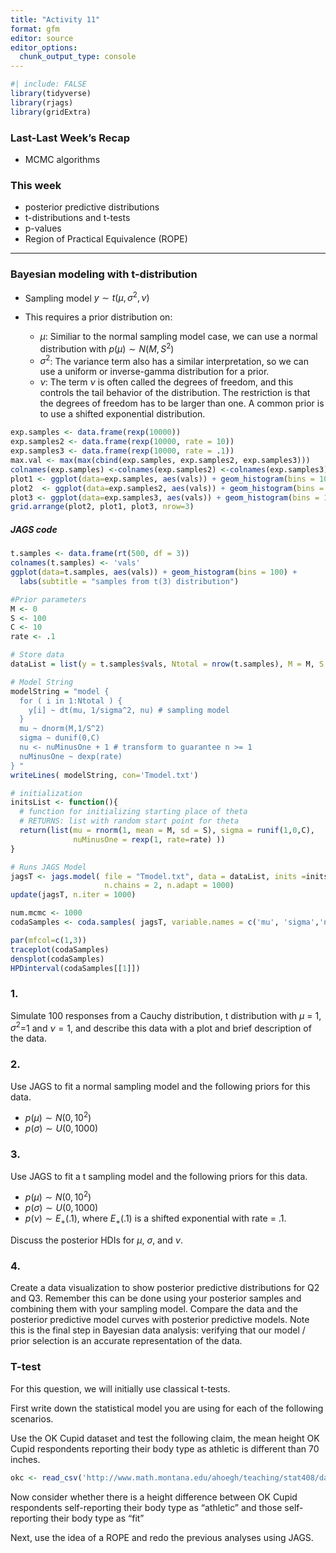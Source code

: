 ```yaml
---
title: "Activity 11"
format: gfm
editor: source
editor_options: 
  chunk_output_type: console
---
```


```r
#| include: FALSE
library(tidyverse)
library(rjags)
library(gridExtra)
```


### Last-Last Week's Recap

- MCMC algorithms


### This week

- posterior predictive distributions
- t-distributions and t-tests
- p-values
- Region of Practical Equivalence (ROPE)

---

### Bayesian modeling with t-distribution
- Sampling model $y \sim t(\mu, \sigma^2, \nu)$

- This requires a prior distribution on:
    - $\mu$: Similiar to the normal sampling model case, we can use a normal distribution with $p(\mu) \sim N(M,S^2)$ \vfill
    - $\sigma^2$: The variance term also has a similar interpretation, so we can use a uniform or inverse-gamma distribution for a prior. \vfill
    - $\nu$: The term $\nu$ is often called the degrees of freedom, and this controls the tail behavior of the distribution. The restriction is that the degrees of freedom has to be larger than one. A common prior is to use a shifted exponential distribution. 

```r
exp.samples <- data.frame(rexp(10000))
exp.samples2 <- data.frame(rexp(10000, rate = 10))
exp.samples3 <- data.frame(rexp(10000, rate = .1))
max.val <- max(max(cbind(exp.samples, exp.samples2, exp.samples3)))
colnames(exp.samples) <-colnames(exp.samples2) <-colnames(exp.samples3) <- 'vals'
plot1 <- ggplot(data=exp.samples, aes(vals)) + geom_histogram(bins = 100) + labs(subtitle = "rate = 1")
plot2  <- ggplot(data=exp.samples2, aes(vals)) + geom_histogram(bins = 100) + labs(subtitle = "rate = 10")
plot3 <- ggplot(data=exp.samples3, aes(vals)) + geom_histogram(bins = 100) + labs(subtitle = "rate = .1")
grid.arrange(plot2, plot1, plot3, nrow=3)
```


##### JAGS code

```r
t.samples <- data.frame(rt(500, df = 3))
colnames(t.samples) <- 'vals'
ggplot(data=t.samples, aes(vals)) + geom_histogram(bins = 100) + 
  labs(subtitle = "samples from t(3) distribution")

#Prior parameters
M <- 0
S <- 100
C <- 10
rate <- .1

# Store data
dataList = list(y = t.samples$vals, Ntotal = nrow(t.samples), M = M, S = S, C = C, rate = rate)

# Model String
modelString = "model {
  for ( i in 1:Ntotal ) {
    y[i] ~ dt(mu, 1/sigma^2, nu) # sampling model
  }
  mu ~ dnorm(M,1/S^2)
  sigma ~ dunif(0,C)
  nu <- nuMinusOne + 1 # transform to guarantee n >= 1
  nuMinusOne ~ dexp(rate)
} "
writeLines( modelString, con='Tmodel.txt')

# initialization
initsList <- function(){
  # function for initializing starting place of theta
  # RETURNS: list with random start point for theta
  return(list(mu = rnorm(1, mean = M, sd = S), sigma = runif(1,0,C), 
              nuMinusOne = rexp(1, rate=rate) ))
}

# Runs JAGS Model
jagsT <- jags.model( file = "Tmodel.txt", data = dataList, inits =initsList, 
                     n.chains = 2, n.adapt = 1000)
update(jagsT, n.iter = 1000)

num.mcmc <- 1000
codaSamples <- coda.samples( jagsT, variable.names = c('mu', 'sigma','nu'), n.iter = num.mcmc)

par(mfcol=c(1,3))
traceplot(codaSamples)
densplot(codaSamples)
HPDinterval(codaSamples[[1]])
```


### 1. 
Simulate 100 responses from a Cauchy distribution, t distribution with $\mu$ = 1, $\sigma^2$=1 and $\nu=1$, and describe this data with a plot and brief description of the data.

### 2. 
Use JAGS to fit a normal sampling model and the following priors for this data. 

 - $p(\mu) \sim N(0,10^2)$
 - $p(\sigma) \sim U(0,1000)$


### 3. 
Use JAGS to fit a t sampling model and the following priors for this data. 

 - $p(\mu) \sim N(0,10^2)$
 - $p(\sigma) \sim U(0,1000)$
 - $p(\nu) \sim E_+(.1)$, where $E_+(.1)$ is a shifted exponential with rate = .1.

Discuss the posterior HDIs for $\mu$, $\sigma$, and $\nu$.



### 4. 
Create a data visualization to show posterior predictive distributions for Q2 and Q3. Remember this can be done using your posterior samples and combining them with your sampling model. Compare the data and the posterior predictive model curves with posterior predictive models. Note this is the final step in Bayesian data analysis: verifying that our model / prior selection is an accurate representation of the data. 



### T-test

For this question, we will initially use classical t-tests.

First write down the statistical model you are using for each of the following scenarios.

Use the OK Cupid dataset and test the following claim, the mean height OK Cupid respondents reporting their body type as athletic is different than 70 inches. 

```r
okc <- read_csv('http://www.math.montana.edu/ahoegh/teaching/stat408/datasets/OKCupid_profiles_clean.csv')

```


Now consider whether there is a  height difference between  OK Cupid respondents self-reporting their body type as "athletic" and those self-reporting their body type as "fit"



Next, use the idea of a ROPE and redo the previous analyses using JAGS.